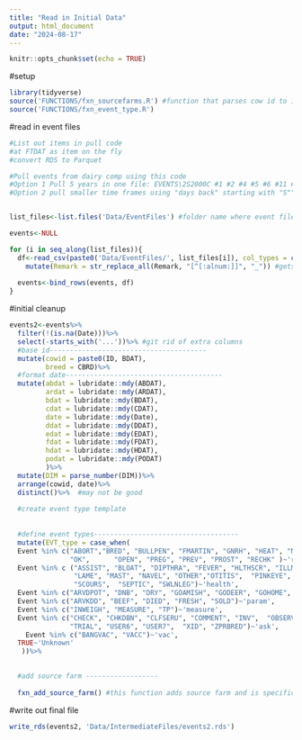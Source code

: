```yaml
---
title: "Read in Initial Data"
output: html_document
date: "2024-08-17"
---
```


```r
knitr::opts_chunk$set(echo = TRUE)
```

#setup
```r
library(tidyverse)
source('FUNCTIONS/fxn_sourcefarms.R') #function that parses cow id to identify source farm, it is farm specific
source('FUNCTIONS/fxn_event_type.R')

```

#read in event files
```r
#List out items in pull code
#at FTDAT as item on the fly
#convert RDS to Parquet

#Pull events from dairy comp using this code
#Option 1 Pull 5 years in one file: EVENTS\2S2000C #1 #2 #4 #5 #6 #11 #12 #13 #15 #28 #29 #30 #31 #32 #38 #40 #43
#Option 2 pull smaller time frames using "days back" starting with "S""days back" and ending with "L""days back": EVENTS\2S99L0C #1 #2 #4 #5 #6 #11 #12 #13 #15 #28 #29 #30 #31 #32 #38 #40 #43


list_files<-list.files('Data/EventFiles') #folder name where event files are located

events<-NULL

for (i in seq_along(list_files)){
  df<-read_csv(paste0('Data/EventFiles/', list_files[i]), col_types = cols(.default = 'c'))%>% #reads in all data as character string
    mutate(Remark = str_replace_all(Remark, "[^[:alnum:]]", "_")) #gets rid of weird characters that mess up encoding or parsing
    
  events<-bind_rows(events, df)
}

```
#initial cleanup
```r
events2<-events%>%
  filter(!(is.na(Date)))%>%
  select(-starts_with('...'))%>% #git rid of extra columns
  #base id--------------------------------------- 
  mutate(cowid = paste0(ID, BDAT), 
         breed = CBRD)%>%
  #format date--------------------------------------- 
  mutate(abdat = lubridate::mdy(ABDAT),
         ardat = lubridate::mdy(ARDAT),
         bdat = lubridate::mdy(BDAT), 
         cdat = lubridate::mdy(CDAT), 
         date = lubridate::mdy(Date), 
         ddat = lubridate::mdy(DDAT),
         edat = lubridate::mdy(EDAT), 
         fdat = lubridate::mdy(FDAT), 
         hdat = lubridate::mdy(HDAT),
         podat = lubridate::mdy(PODAT)
         )%>%
  mutate(DIM = parse_number(DIM))%>%
  arrange(cowid, date)%>%
  distinct()%>%  #may not be good
  
  #create event type template
  
  
  #define event types------------------------------------
  mutate(EVT_type = case_when(
  Event %in% c("ABORT","BRED", "BULLPEN", "FMARTIN", "GNRH", "HEAT", "MV2AI", 
               "OK",      "OPEN", "PREG", "PREV", "PROST", "RECHK" )~'repro', 
  Event %in% c ("ASSIST", "BLOAT", "DIPTHRA", "FEVER", "HLTHSCR", "ILLMISC", "INDIG", "INJURY", 
                "LAME", "MAST", "NAVEL", "OTHER","OTITIS",  "PINKEYE", "PNEU", "RP", 
                "SCOURS",  "SEPTIC", "SWLNLEG")~'health', 
  Event %in% c("ARVDPOT", "DNB", "DRY", "GOAMISH", "GODEER", "GOHOME",  "MOVE")~'mgmt', 
  Event %in% c("ARVKDD", "BEEF", "DIED", "FRESH", "SOLD")~'param', 
  Event %in% c("INWEIGH", "MEASURE", "TP")~'measure',
  Event %in% c("CHECK", "CHKDBN", "CLFSERU", "COMMENT", "INV",  "OBSERVE", "TBTEST",  
               "TRIAL", "USER6", "USER7",  "XID", "ZPRBRED")~'ask', 
    Event %in% c("BANGVAC", "VACC")~'vac', 
  TRUE~'Unknown'
   ))%>%
  

  #add source farm ------------------
  
  fxn_add_source_farm() #this function adds source farm and is specific to the farms in the data set, not a universal function
```

#write out final file 

```r


write_rds(events2, 'Data/IntermediateFiles/events2.rds')

  
```






